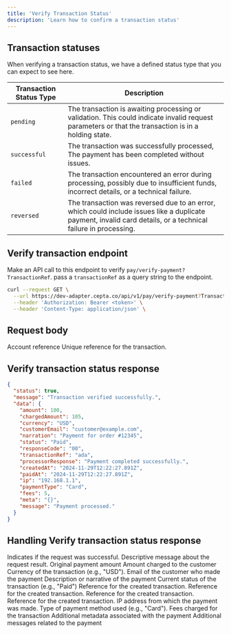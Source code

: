 ```yaml
---
title: 'Verify Transaction Status'
description: 'Learn how to confirm a transaction status'
---
```


## Transaction statuses

When verifying a transaction status, we have a defined status type that you can expect to see here.

|  Transaction Status Type  | Description                                                                                                                                                     |
| ------------------------- | ----------------------------------------------------------------------------------------------------------------------------------------------------------------|
| `pending`                 | The transaction is awaiting processing or validation. This could indicate invalid request parameters or that the transaction is in a holding state.             |
| `successful`              | The transaction was successfully processed, The payment has been completed without issues.                                                                      |
| `failed`                  | The transaction encountered an error during processing, possibly due to insufficient funds, incorrect details, or a technical failure.                          |
| `reversed`                | The transaction was reversed due to an error, which could include issues like a duplicate payment, invalid card details, or a technical failure in processing.  |

## Verify transaction endpoint

Make an API call to this endpoint to verify `pay/verify-payment?TransactionRef`. pass a `transactionRef` as a query string to the endpoint.

```bash Request
curl --request GET \
  --url https://dev-adapter.cepta.co/api/v1/pay/verify-payment?TransactionRef={ TransactionRef } \
  --header 'Authorization: Bearer <token>' \
  --header 'Content-Type: application/json' \
```

## Request body

<ParamField body="order" type="object" required>
    Account reference
    <Expandable title="object" defaultOpen="true">
        <ParamField body="TransactionRef" type="string" required>
           Unique reference for the transaction.
        </ParamField>
    </Expandable>
</ParamField>

##  Verify transaction status response

```json Success response
{
  "status": true,
  "message": "Transaction verified successfully.",
  "data": {
    "amount": 100,
    "chargedAmount": 105,
    "currency": "USD",
    "customerEmail": "customer@example.com",
    "narration": "Payment for order #12345",
    "status": "Paid",
    "responseCode": "00",
    "transactionRef": "ada",
    "processorResponse": "Payment completed successfully.",
    "createdAt": "2024-11-29T12:22:27.891Z",
    "paidAt": "2024-11-29T12:22:27.891Z",
    "ip": "192.168.1.1",
    "paymentType": "Card",
    "fees": 5,
    "meta": "{}",
    "message": "Payment processed."
  }
}
```

## Handling Verify transaction status response

<ResponseField name="status" type="boolean">
  Indicates if the request was successful.
</ResponseField>

<ResponseField name="message" type="string">
  Descriptive message about the request result.
</ResponseField>

<ResponseField name="data" type="object">
  <Expandable title="object"  defaultOpen="true">
    <ResponseField name="amount" type="number">
      Original payment amount
    </ResponseField>
    <ResponseField name="chargedAmount" type="number">
      Amount charged to the customer
    </ResponseField>
    <ResponseField name="currency" type="string">
      Currency of the transaction (e.g., "USD").
    </ResponseField>
    <ResponseField name="customerEmail" type="string">
      Email of the customer who made the payment
    </ResponseField>
    <ResponseField name="narration" type="string">
      Description or narrative of the payment   
    </ResponseField>
    <ResponseField name="status" type="string">
      Current status of the transaction (e.g., "Paid")
    </ResponseField>
    <ResponseField name="responseCode" type="string">
      Reference for the created transaction.
    </ResponseField>
    <ResponseField name="processorResponse" type="string">
      Reference for the created transaction.
    </ResponseField>
    <ResponseField name="createdAt" type="string">
      Reference for the created transaction.
    </ResponseField>
    <ResponseField name="paidAt" type="string (ISO 8601)">
      Reference for the created transaction.
    </ResponseField>
    <ResponseField name="ip" type="string">
      IP address from which the payment was made.
    </ResponseField>
    <ResponseField name="paymentType" type="string">
      Type of payment method used (e.g., "Card").
    </ResponseField>
    <ResponseField name="fees" type="string">
      Fees charged for the transaction
    </ResponseField>
    <ResponseField name="meta" type="Object">
      Additional metadata associated with the payment
    </ResponseField>
    <ResponseField name="message" type="string">
      Additional messages related to the payment
    </ResponseField>
  </Expandable>
</ResponseField>
